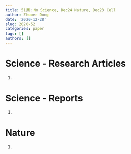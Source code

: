 ```yaml
---
title: 51周：No Science, Dec24 Nature, Dec23 Cell
author: Zhuoer Dong
date: '2020-12-28'
slug: 2020-52
categories: paper
tags: []
authors: []
---
```

   


# Science - Research Articles

1. 


# Science - Reports

1. 


# Nature

01. 
